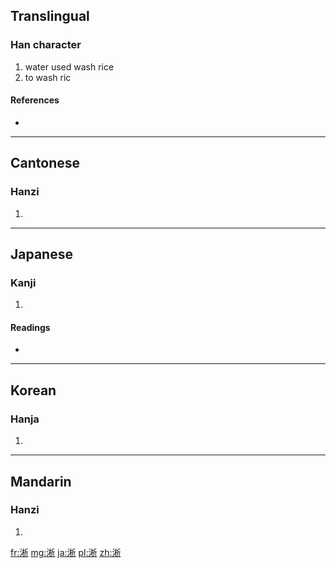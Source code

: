 ==Translingual==

===Han character===
{{Han char|rn=85|rad=水|as=08|sn=11|four=3212<sub>1</sub>|canj=水木竹中 (EDHL)}}

# water used wash rice
# to wash ric

====References====
* {{Han ref|kx=0629.050|dkj=17617|dj=1031.010|hdz=31642.070|uh=6DC5|ud=28101|bh=B258|bd=45656}}

----

==Cantonese==

===Hanzi===
{{yue-hanzi|jyut=|y=sik1}}

# {{defn|Cantonese|sort=水08}}

----

==Japanese==

===Kanji===
{{ja-kanji|grade=|rs=水08}}

# {{defn|Japanese|sort=水08}}

====Readings====
* {{ja-readings|on=[[せき]] (seki)|kun=[[よなぐ]] (yonagu), [[かしょね]] (kashone)}}

----

==Korean==

===Hanja===
{{ko-hanja|hangeul=석|eumhun=|rv=seok|mr=sŏk|y=sek}}

# {{defn|Korean|sort=水08}}

----

==Mandarin==

===Hanzi===
{{cmn-hanzi|pin=[[xī]] ([[xi1]])|wg=hsi<sup>1</sup>}}

# {{defn|Mandarin|sort=水08}}

[[fr:淅]]
[[mg:淅]]
[[ja:淅]]
[[pl:淅]]
[[zh:淅]]